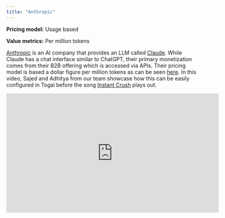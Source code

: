 ```yaml
---
title: "Anthropic"
---
```


**Pricing model:** Usage based

**Value metrics:** Per million tokens


[Anthropic](https://www.anthropic.com/) is an AI company that provides an LLM called [Claude](https://www.anthropic.com/). While Claude has a chat interface similar to ChatGPT, their primary monetization comes from their B2B offering which is accessed via APIs. Their pricing model is based a dollar figure per million tokens as can be seen [here](https://anthropic.com/pricing). In this video, Sajed and Adhitya from our team showcase how this can be easily configured in Togai before the song [Instant Crush](https://www.youtube.com/watch?v=a5uQMwRMHcs) plays out.



<iframe
  width="560"
  height="315"
  src="https://www.youtube.com/embed/uIjbTiQv1I4"
  title="YouTube video player"
  frameBorder="0"
  allow="accelerometer; autoplay; clipboard-write; encrypted-media; gyroscope; picture-in-picture"
  allowFullScreen
></iframe>